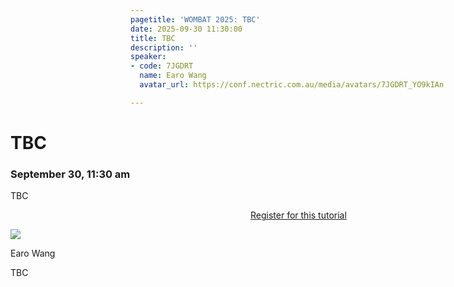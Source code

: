 ```yaml
---
pagetitle: 'WOMBAT 2025: TBC'
date: 2025-09-30 11:30:00
title: TBC
description: ''
speaker:
- code: 7JGDRT
  name: Earo Wang
  avatar_url: https://conf.nectric.com.au/media/avatars/7JGDRT_YO9kIAn.jpeg

---
```


:::::: {.grid style="width: 100vw;  transform: translateX(-20%);"}
::: {#sponsors_banner .g-col-12 .title}
# TBC

### September 30, 11:30 am
:::

::: {.g-col-12 .full_text_block style="min-width: 640px; max-width:1080px; margin: 0 auto"}

TBC

:::{.register-btn style="width: 20%; margin: 0 auto; display: block"}
[Register for this tutorial](/participation/register.html)
:::

::: speaker

:::{.speaker-header}
![](https://conf.nectric.com.au/media/avatars/7JGDRT_YO9kIAn.jpeg) 
:::

:::{.speaker-name}
Earo Wang
:::

:::{.speaker-bio}
TBC
:::

:::



:::

<div>

</div>
::::::

```{=html}
<style>
#title-block-header {
display: none !important;
}
</style>
```
